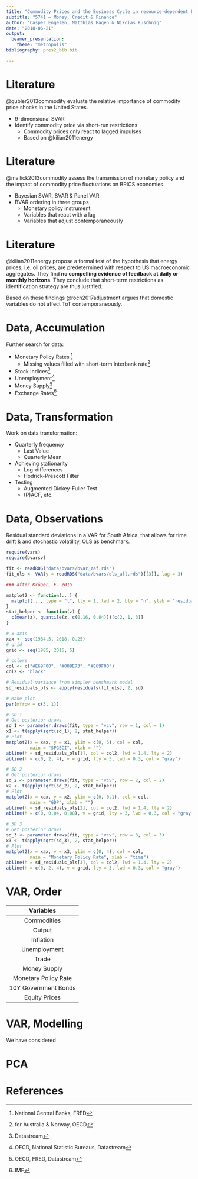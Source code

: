 ```yaml
---
title: "Commodity Prices and the Business Cycle in resource-dependent Economies"
subtitle: "5741 – Money, Credit & Finance"
author: "Casper Engelen, Matthias Hagen & Nikolas Kuschnig"
date: "2018-06-21"
output: 
  beamer_presentation:
    theme: "metropolis"
bibliography: pres2_bib.bib

---
```


# Literature

@gubler2013commodity evaluate the relative importance of commodity price shocks in the United States.

* 9-dimensional SVAR
* Identify commodity price via short-run restrictions
    * Commodity prices only react to lagged impulses
    * Based on @kilian2011energy


# Literature

@mallick2013commodity assess the transmission of monetary policy and the impact of commodity price fluctuations on BRICS economies.

* Bayesian SVAR, SVAR & Panel VAR
* BVAR ordering in three groups
    * Monetary policy instrument
    * Variables that react with a lag
    * Variables that adjust contemporaneously

# Literature

@kilian2011energy propose a formal test of the hypothesis that energy prices, i.e. oil prices, are predetermined with respect to US macroeconomic aggregates. They find **no compelling evidence of feedback at daily or monthly horizons**.
They conclude that short-term restrictions as identification strategy are thus justified.

Based on these findings @roch2017adjustment argues that domestic variables do not affect ToT contemporaneously.

# Data, Accumulation

Further search for data:

* Monetary Policy Rates [^1]
    * Missing values filled with short-term Interbank rate[^2]
* Stock Indices[^3]
* Unemployment[^4]
* Money Supply[^5]
* Exchange Rates[^6]

[^1]: National Central Banks, FRED
[^2]: for Australia & Norway, OECD
[^3]: Datastream
[^4]: OECD, National Statistic Bureaus, Datastream
[^5]: OECD, FRED, Datastream
[^6]: IMF

# Data, Transformation
Work on data transformation:

* Quarterly frequency
    * Last Value
    * Quarterly Mean
* Achieving stationarity
    * Log-differences
    * Hodrick-Prescott Filter
* Testing
    * Augmented Dickey-Fuller Test
    * (P)ACF, etc.

# Data, Observations

Residual standard deviations in a VAR for South Africa, that allows for time drift & and stochastic volatility, OLS as benchmark.

```r
require(vars)
require(bvarsv)

fit <- readRDS("data/bvars/bvar_zaf.rds")
fit_ols <- VAR(y = readRDS("data/bvars/ols_all.rds")[[3]], lag = 3)

### after Krüger, F. 2015

matplot2 <- function(...) {
  matplot(..., type = "l", lty = 1, lwd = 2, bty = "n", ylab = "residual sd")
}
stat_helper <- function(z) {
  c(mean(z), quantile(z, c(0.16, 0.84)))[c(2, 1, 3)]
}

# x-axis
xax <- seq(1984.5, 2018, 0.25)
# grid
grid <- seq(1985, 2015, 5)

# colors
col <- c("#E69F00", "#009E73", "#E69F00")
col2 <- "black"

# Residual variance from simpler benchmark model
sd_residuals_ols <- apply(residuals(fit_ols), 2, sd)

# Make plot
par(mfrow = c(3, 1))

# SD 1
# Get posterior draws
sd_1 <- parameter.draws(fit, type = "vcv", row = 1, col = 1)
x1 <- t(apply(sqrt(sd_1), 2, stat_helper))
# Plot
matplot2(x = xax, y = x1, ylim = c(0, 5), col = col,
         main = "SPGSCI", xlab = "")
abline(h = sd_residuals_ols[1], col = col2, lwd = 1.4, lty = 2)
abline(h = c(0, 2, 4), v = grid, lty = 3, lwd = 0.3, col = "gray")

# SD 2
# Get posterior draws
sd_2 <- parameter.draws(fit, type = "vcv", row = 2, col = 2)
x2 <- t(apply(sqrt(sd_2), 2, stat_helper))
# Plot
matplot2(x = xax, y = x2, ylim = c(0, 0.1), col = col,
         main = "GDP", xlab = "")
abline(h = sd_residuals_ols[2], col = col2, lwd = 1.4, lty = 2)
abline(h = c(0, 0.04, 0.08), v = grid, lty = 3, lwd = 0.3, col = "gray")

# SD 3
# Get posterior draws
sd_3 <- parameter.draws(fit, type = "vcv", row = 3, col = 3)
x3 <- t(apply(sqrt(sd_3), 2, stat_helper))
# Plot
matplot2(x = xax, y = x3, ylim = c(0, 4), col = col,
         main = "Monetary Policy Rate", xlab = "time")
abline(h = sd_residuals_ols[3], col = col2, lwd = 1.4, lty = 2)
abline(h = c(0, 2, 4), v = grid, lty = 3, lwd = 0.3, col = "gray")
```

# VAR, Order

| Variables |
| :---: |
| Commodities |
| Output |
| Inflation |
| Unemployment |
| Trade |
| Money Supply |
| Monetary Policy Rate |
| 10Y Government Bonds |
| Equity Prices |

# VAR, Modelling

We have considered 

# PCA

# References